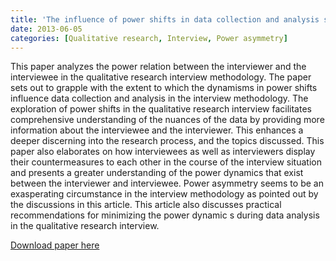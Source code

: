 ```yaml
---
title: 'The influence of power shifts in data collection and analysis stages : A focus on qualitative research interview'
date: 2013-06-05
categories: [Qualitative research, Interview, Power asymmetry]
---
```

This paper analyzes the power relation between the interviewer and the interviewee in the qualitative research interview methodology. The paper sets out to grapple with the extent to which the dynamisms in power shifts influence data collection and analysis in the interview methodology. The exploration of power shifts in the qualitative research interview facilitates comprehensive understanding of the nuances of the data by providing more information about the interviewee and the interviewer. This enhances a deeper discerning into the research process, and the topics discussed. This paper also elaborates on how interviewees as well as interviewers display their countermeasures to each other in the course of the interview situation and presents a greater understanding of the power dynamics that exist between the interviewer and interviewee. Power asymmetry seems to be an exasperating circumstance in the interview methodology as pointed out by the discussions in this article. This article also discusses practical recommendations for minimizing the power dynamic s during data analysis in the qualitative research interview.

[Download paper here](https://nsuworks.nova.edu/tqr/vol18/iss18/2/)